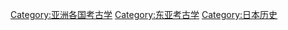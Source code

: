 [[Category:亚洲各国考古学|Category:亚洲各国考古学]]
[[Category:东亚考古学|Category:东亚考古学]]
[[Category:日本历史|Category:日本历史]]